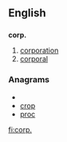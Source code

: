==English==
==={{abbreviation}}===
'''corp.'''
# [[corporation]]
# [[corporal]]

===Anagrams===
* {{alphagram|copr}}
* [[crop#English|crop]]
* [[proc#English|proc]]


[[fi:corp.]]